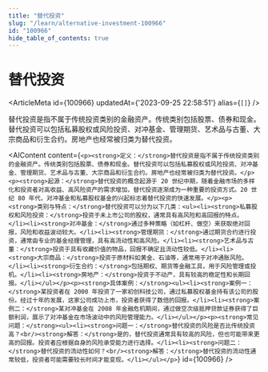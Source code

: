 ```yaml
---
title: "替代投资"
slug: "/learn/alternative-investment-100966"
id: "100966"
hide_table_of_contents: true
---
```



# 替代投资

<ArticleMeta id={100966} updatedAt={'2023-09-25 22:58:51'} alias={`[]`} />
<div className='border-solid border-b border-t-0 my-4 border-[var(--ifm-color-gray-300)]' />

替代投资是指不属于传统投资类别的金融资产。传统类别包括股票、债券和现金。替代投资可以包括私募股权或风险投资、对冲基金、管理期货、艺术品与古董、大宗商品和衍生合约。房地产也经常被归类为替代投资。

<AIContent content={`<p><strong>定义：</strong>替代投资是指不属于传统投资类别的金融资产。传统类别包括股票、债券和现金。替代投资可以包括私募股权或风险投资、对冲基金、管理期货、艺术品与古董、大宗商品和衍生合约。房地产也经常被归类为替代投资。</p><p><strong>起源：</strong>替代投资的概念起源于 20 世纪中期，随着金融市场的多样化和投资者对高收益、高风险资产的需求增加，替代投资逐渐成为一种重要的投资方式。20 世纪 80 年代，对冲基金和私募股权基金的兴起标志着替代投资的快速发展。</p><p><strong>类别与特点：</strong>替代投资可以分为以下几类：<ul><li><strong>私募股权和风险投资：</strong>投资于未上市公司的股权，通常具有高风险和高回报的特点。</li><li><strong>对冲基金：</strong>通过多种策略（如杠杆、做空）来获取绝对回报，风险和收益波动较大。</li><li><strong>管理期货：</strong>通过期货合约进行投资，通常由专业的基金经理管理，具有高流动性和高风险。</li><li><strong>艺术品与古董：</strong>投资于具有收藏价值的物品，回报不确定且流动性较低。</li><li><strong>大宗商品：</strong>投资于原材料如黄金、石油等，通常用于对冲通胀风险。</li><li><strong>衍生合约：</strong>包括期权、期货等金融工具，用于风险管理或投机。</li><li><strong>房地产：</strong>投资于不动产，具有较高的稳定性和长期回报。</li></ul></p><p><strong>具体案例：</strong><ul><li><strong>案例一：</strong>某投资者在 2000 年投资了一家初创科技公司，通过私募股权基金持有该公司的股份。经过十年的发展，这家公司成功上市，投资者获得了数倍的回报。</li><li><strong>案例二：</strong>某对冲基金在 2008 年金融危机期间，通过做空次级抵押贷款证券获得了巨额利润，展示了对冲基金在市场波动中的风险管理能力。</li></ul></p><p><strong>常见问题：</strong><ul><li><strong>问题一：</strong>替代投资的风险是否比传统投资高？<br/><strong>解答：</strong>是的，替代投资通常具有较高的风险，但也可能带来更高的回报。投资者应根据自身的风险承受能力进行选择。</li><li><strong>问题二：</strong>替代投资的流动性如何？<br/><strong>解答：</strong>替代投资的流动性通常较低，投资者可能需要较长时间才能变现。</li></ul></p>`} id={100966} />
